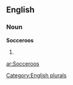 
==English==

===Noun===
'''Socceroos'''

# {{plural of|[[Socceroo]]}}

[[Category:English plurals]]

[[ar:Socceroos]]